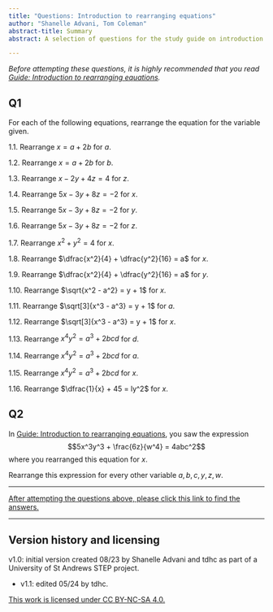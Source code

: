 ```yaml
---
title: "Questions: Introduction to rearranging equations"
author: "Shanelle Advani, Tom Coleman"
abstract-title: Summary
abstract: A selection of questions for the study guide on introduction to rearranging equations.

---
```


*Before attempting these questions, it is highly recommended that you read [Guide: Introduction to rearranging equations](../studyguides/introtorearrange.qmd).*

## Q1 {-}

For each of the following equations, rearrange the equation for the variable given. 

1.1. Rearrange $x = a + 2b$ for $a$.

1.2. Rearrange $x = a + 2b$ for $b$.

1.3. Rearrange $x - 2y + 4z = 4$ for $z$. 

1.4. Rearrange $5x - 3y + 8z = -2$ for $x$. 

1.5. Rearrange $5x - 3y + 8z = -2$ for $y$. 

1.6. Rearrange $5x - 3y + 8z = -2$ for $z$. 

1.7. Rearrange $x^2 + y^2 = 4$ for $x$. 

1.8. Rearrange $\dfrac{x^2}{4} + \dfrac{y^2}{16} = a$ for $x$. 

1.9. Rearrange $\dfrac{x^2}{4} + \dfrac{y^2}{16} = a$ for $y$. 

1.10. Rearrange $\sqrt{x^2 - a^2} = y + 1$ for $x$. 

1.11. Rearrange $\sqrt[3]{x^3 - a^3} = y + 1$ for $a$. 

1.12. Rearrange $\sqrt[3]{x^3 - a^3} = y + 1$ for $x$. 

1.13. Rearrange $x^4y^2 = a^3 + 2bcd$ for $d$. 

1.14. Rearrange $x^4y^2 = a^3 + 2bcd$ for $a$. 

1.15. Rearrange $x^4y^2 = a^3 + 2bcd$ for $x$. 

1.16. Rearrange $\dfrac{1}{x} + 45 = ly^2$ for $x$. 

## Q2 {-}

In [Guide: Introduction to rearranging equations](../studyguides/introtorearrange.qmd), you saw the expression $$5x^3y^3 + \frac{6z}{w^4} = 4abc^2$$ where you rearranged this equation for $x$.

Rearrange this expression for every other variable $a,b,c,y,z,w$.

---

[After attempting the questions above, please click this link to find the answers.](../answers/as-introtorearrange.qmd)

---

## Version history and licensing {-}

v1.0: initial version created 08/23 by Shanelle Advani and tdhc as part of a University of St Andrews STEP project.

  - v1.1: edited 05/24 by tdhc.

[This work is licensed under CC BY-NC-SA 4.0.](https://creativecommons.org/licenses/by-nc-sa/4.0/?ref=chooser-v1)